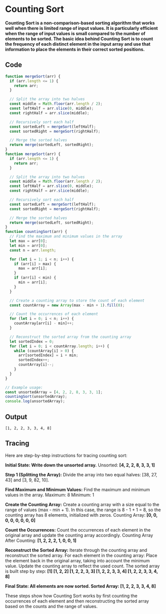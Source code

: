 # Counting Sort

**Counting Sort is a non-comparison-based sorting algorithm that works well when there is limited range of input values. It is particularly efficient when the range of input values is small compared to the number of elements to be sorted. The basic idea behind Counting Sort is to count the frequency of each distinct element in the input array and use that information to place the elements in their correct sorted positions.**
 

## Code
```js filename="Sorting-Algo/mg.js"
function mergeSort(arr) {
  if (arr.length <= 1) {
    return arr;
  }

  // Split the array into two halves
  const middle = Math.floor(arr.length / 2);
  const leftHalf = arr.slice(0, middle);
  const rightHalf = arr.slice(middle);

  // Recursively sort each half
  const sortedLeft = mergeSort(leftHalf);
  const sortedRight = mergeSort(rightHalf);

  // Merge the sorted halves
  return merge(sortedLeft, sortedRight);
}
function mergeSort(arr) {
  if (arr.length <= 1) {
    return arr;
  }

  // Split the array into two halves
  const middle = Math.floor(arr.length / 2);
  const leftHalf = arr.slice(0, middle);
  const rightHalf = arr.slice(middle);

  // Recursively sort each half
  const sortedLeft = mergeSort(leftHalf);
  const sortedRight = mergeSort(rightHalf);

  // Merge the sorted halves
  return merge(sortedLeft, sortedRight);
}
function countingSort(arr) {
  // Find the maximum and minimum values in the array
  let max = arr[0];
  let min = arr[0];
  const n = arr.length;

  for (let i = 1; i < n; i++) {
    if (arr[i] > max) {
      max = arr[i];
    }
    if (arr[i] < min) {
      min = arr[i];
    }
  }

  // Create a counting array to store the count of each element
  const countArray = new Array(max - min + 1).fill(0);

  // Count the occurrences of each element
  for (let i = 0; i < n; i++) {
    countArray[arr[i] - min]++;
  }

  // Reconstruct the sorted array from the counting array
  let sortedIndex = 0;
  for (let i = 0; i < countArray.length; i++) {
    while (countArray[i] > 0) {
      arr[sortedIndex] = i + min;
      sortedIndex++;
      countArray[i]--;
    }
  }
}

// Example usage:
const unsortedArray = [4, 2, 2, 8, 3, 3, 1];
countingSort(unsortedArray);
console.log(unsortedArray); 

```

## Output
```
[1, 2, 2, 3, 3, 4, 8]
```

## Tracing 
Here are step-by-step instructions for tracing counting sort:

**Initial State: Write down the unsorted array.**
Unsorted: **[4, 2, 2, 8, 3, 3, 1]**

**Step 1 (Splitting the Array):**
Divide the array into two equal halves: [38, 27, 43] and [3, 9, 82, 10].

**Find Maximum and Minimum Values:**
Find the maximum and minimum values in the array.
Maximum: 8
Minimum: 1

**Create the Counting Array:**
Create a counting array with a size equal to the range of values (max - min + 1).
In this case, the range is 8 - 1 + 1 = 8, so the counting array has 8 elements, initialized with zeros.
Counting Array: **[0, 0, 0, 0, 0, 0, 0, 0]**

**Count the Occurrences:**
Count the occurrences of each element in the original array and update the counting array accordingly.
Counting Array After Counting: **[1, 2, 2, 2, 1, 0, 0, 1]**

**Reconstruct the Sorted Array:**
Iterate through the counting array and reconstruct the sorted array.
For each element in the counting array:
Place the element back in the original array, taking into account the minimum value.
Update the counting array to reflect the used count.
The sorted array is built step by step:
**[1]
[1, 2, 2]
[1, 2, 2, 3, 3]
[1, 2, 2, 3, 3, 4]
[1, 2, 2, 3, 3, 4, 8]**

**Final State: All elements are now sorted.
Sorted Array: [1, 2, 2, 3, 3, 4, 8]**

These steps show how Counting Sort works by first counting the occurrences of each element and then reconstructing the sorted array based on the counts and the range of values.
